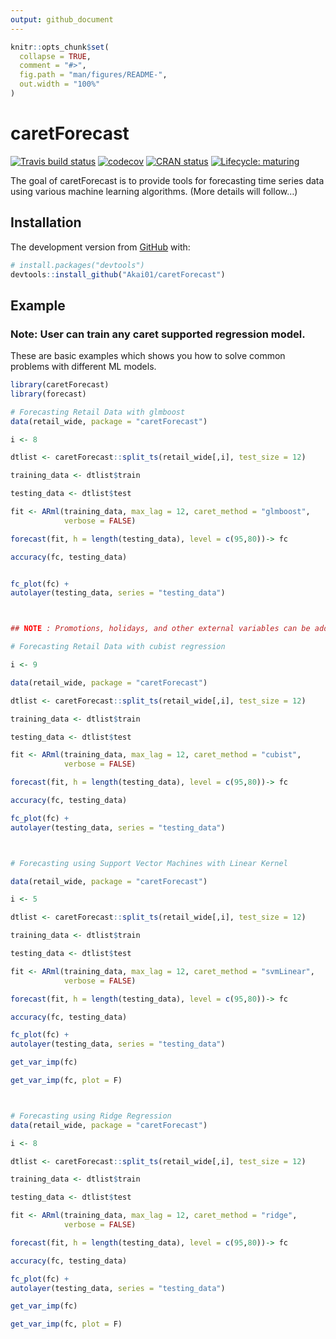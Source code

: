```yaml
---
output: github_document
---
```


<!-- README.md is generated from README.Rmd. Please edit that file -->

```r
knitr::opts_chunk$set(
  collapse = TRUE,
  comment = "#>",
  fig.path = "man/figures/README-",
  out.width = "100%"
)
```

# caretForecast

<!-- badges: start -->
[![Travis build status](https://travis-ci.com/Akai01/caretForecast.svg?branch=master)](https://travis-ci.com/Akai01/caretForecast)
[![codecov](https://codecov.io/gh/Akai01/caretForecast/branch/master/graph/badge.svg)](https://codecov.io/gh/Akai01/caretForecast)
[![CRAN status](https://www.r-pkg.org/badges/version/caretForecast)](https://CRAN.R-project.org/package=caretForecast)
[![Lifecycle: maturing](https://img.shields.io/badge/lifecycle-maturing-blue.svg)](https://www.tidyverse.org/lifecycle/#maturing)
<!-- badges: end -->

The goal of caretForecast is to provide tools for forecasting time series data using various machine learning algorithms. (More details will follow...)

## Installation


The development version from [GitHub](https://github.com/) with:

``` r
# install.packages("devtools")
devtools::install_github("Akai01/caretForecast")
```
## Example
### Note: User can train any caret supported regression model.

These are basic examples which shows you how to solve common problems with 
different ML models. 


```r

library(caretForecast)
library(forecast)

# Forecasting Retail Data with glmboost
data(retail_wide, package = "caretForecast")

i <- 8

dtlist <- caretForecast::split_ts(retail_wide[,i], test_size = 12)

training_data <- dtlist$train

testing_data <- dtlist$test

fit <- ARml(training_data, max_lag = 12, caret_method = "glmboost", 
            verbose = FALSE)

forecast(fit, h = length(testing_data), level = c(95,80))-> fc

accuracy(fc, testing_data)


fc_plot(fc) + 
autolayer(testing_data, series = "testing_data")



## NOTE : Promotions, holidays, and other external variables can be added in the model via xreg argument. Please look at the documentation of ARml.

# Forecasting Retail Data with cubist regression

i <- 9

data(retail_wide, package = "caretForecast")

dtlist <- caretForecast::split_ts(retail_wide[,i], test_size = 12)

training_data <- dtlist$train

testing_data <- dtlist$test

fit <- ARml(training_data, max_lag = 12, caret_method = "cubist", 
            verbose = FALSE)

forecast(fit, h = length(testing_data), level = c(95,80))-> fc

accuracy(fc, testing_data)

fc_plot(fc) + 
autolayer(testing_data, series = "testing_data")



# Forecasting using Support Vector Machines with Linear Kernel

data(retail_wide, package = "caretForecast")

i <- 5

dtlist <- caretForecast::split_ts(retail_wide[,i], test_size = 12)

training_data <- dtlist$train

testing_data <- dtlist$test

fit <- ARml(training_data, max_lag = 12, caret_method = "svmLinear", 
            verbose = FALSE)

forecast(fit, h = length(testing_data), level = c(95,80))-> fc

accuracy(fc, testing_data)

fc_plot(fc) + 
autolayer(testing_data, series = "testing_data")

get_var_imp(fc)

get_var_imp(fc, plot = F)



# Forecasting using Ridge Regression
data(retail_wide, package = "caretForecast")

i <- 8

dtlist <- caretForecast::split_ts(retail_wide[,i], test_size = 12)

training_data <- dtlist$train

testing_data <- dtlist$test

fit <- ARml(training_data, max_lag = 12, caret_method = "ridge", 
            verbose = FALSE)

forecast(fit, h = length(testing_data), level = c(95,80))-> fc

accuracy(fc, testing_data)

fc_plot(fc) + 
autolayer(testing_data, series = "testing_data")

get_var_imp(fc)

get_var_imp(fc, plot = F)



```



